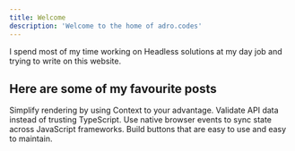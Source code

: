 ```yaml
---
title: Welcome
description: 'Welcome to the home of adro.codes'
---
```


I spend most of my time working on Headless solutions at my day job and trying to write on this website.

## Here are some of my favourite posts

<CardGroup cols={2}>
  <Card
    title="Micro Context"
    icon="cubes"
    href="/vault/react-micro-context"
  >
    Simplify rendering by using Context to your advantage.
  </Card>
  <Card
    title="Response Validation with Yup"
    icon="filter"
    href="/vault/react-micro-context"
  >
    Validate API data instead of trusting TypeScript.
  </Card>
  <Card
    title="Pub/Sub & Micro Frontends"
    icon="timeline-arrow"
    href="/vault/pub-sub-micro-frontends"
  >
    Use native browser events to sync state across JavaScript frameworks.
  </Card>
  <Card
    title="Button Component Architecture"
    icon="sitemap"
    href="/vault/button-component-architecture"
  >
    Build buttons that are easy to use and easy to maintain.
  </Card>
</CardGroup>

<Snippet file="latest-paper.mdx" />
